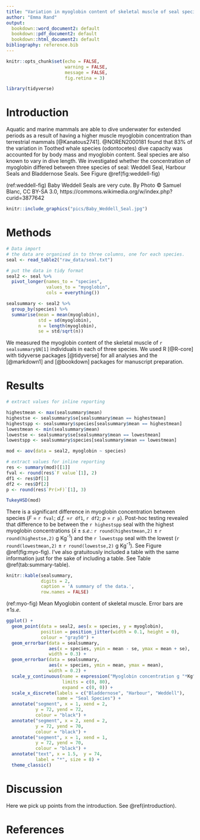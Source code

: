 ```yaml
---
title: "Variation in myoglobin content of skeletal muscle of seal species."
author: "Emma Rand"
output:
  bookdown::word_document2: default
  bookdown::pdf_document2: default
  bookdown::html_document2: default
bibliography: reference.bib
---
```


```r
knitr::opts_chunk$set(echo = FALSE, 
                      warning = FALSE,
                      message = FALSE,
                      fig.retina = 3)
```

```r
library(tidyverse)
```

# Introduction
Aquatic and marine mammals are able to dive underwater for extended periods as a result of having a higher muscle myoglobin concentration than terrestrial mammals [@Kanatous2741]. @NOREN2000181 found that 83% of the variation in Toothed whale species (odontocetes) dive capacity was accounted for by body mass and myoglobin content.
Seal species are also known to vary in dive length. We investigated whether the concentration of myoglobin differed between three species of seal: Weddell Seal, Harbour Seals and Bladdernose Seals. See Figure \@ref(fig:weddell-fig)

(ref:weddell-fig) Baby Weddell Seals are very cute. By Photo © Samuel Blanc, CC BY-SA 3.0, https://commons.wikimedia.org/w/index.php?curid=3877642

```r
knitr::include_graphics("pics/Baby_Weddell_Seal.jpg")
```

# Methods
```r
# Data import
# the data are organised in to three columns, one for each species. 
seal <- read_table2("raw_data/seal.txt")
```

```r
# put the data in tidy format
seal2 <- seal %>% 
  pivot_longer(names_to = "species",
               values_to = "myoglobin",
               cols = everything())
```

```r
sealsummary <- seal2 %>%
  group_by(species) %>%
  summarise(mean = mean(myoglobin),
            std = sd(myoglobin),
            n = length(myoglobin),
            se = std/sqrt(n))
```

We measured the myoglobin content of the skeletal muscle of `r sealsummary$N[1]` individuals in each of three species.
We used R [@R-core] with tidyverse packages [@tidyverse] for all analyses and the [@markdown1] and [@bookdown] packages for manuscript preparation.

# Results

```r
# extract values for inline reporting

highestmean <- max(sealsummary$mean)
highestse <- sealsummary$se[sealsummary$mean == highestmean]
highestspp <- sealsummary$species[sealsummary$mean == highestmean]
lowestmean <- min(sealsummary$mean)
lowestse <- sealsummary$se[sealsummary$mean == lowestmean]
lowestspp <- sealsummary$species[sealsummary$mean == lowestmean]

```

```r
mod <- aov(data = seal2, myoglobin ~ species)

# extract values for inline reporting
res <- summary(mod)[[1]]
fval <- round(res$`F value`[1], 2)
df1 <- res$Df[1]
df2 <- res$Df[2]
p <- round(res$`Pr(>F)`[1], 3)
```

```r
TukeyHSD(mod)
```
There is a significant difference in myoglobin concentration between species (_F_ = `r fval`; _d.f._ =`r df1`, `r df2`; _p_ = `r p`). Post-hoc testing revealed that difference to be between the `r highestspp` seal with the highest myoglobin concentrations ($\bar{x} \pm s.e.$: `r round(highestmean,2)` $\pm$ `r round(highestse,2)` g Kg^-1^) and the `r lowestspp` seal with the lowest (`r round(lowestmean,2)` $\pm$ `r round(lowestse,2)` g Kg^-1^). See Figure \@ref(fig:myo-fig).
I've also gratuitously included a table with the same information just for the sake of including a table. See Table \@ref(tab:summary-table).  

```r
knitr::kable(sealsummary,
             digits = 2,
             caption = 'A summary of the data.',
             row.names = FALSE)
```

(ref:myo-fig) Mean Myoglobin content of skeletal muscle. Error bars are $\pm 1 s.e.$

```r

ggplot() +
  geom_point(data = seal2, aes(x = species, y = myoglobin),
             position = position_jitter(width = 0.1, height = 0),
             colour = "gray50") +
  geom_errorbar(data = sealsummary, 
                aes(x = species, ymin = mean - se, ymax = mean + se),
                width = 0.3) +
  geom_errorbar(data = sealsummary, 
                aes(x = species, ymin = mean, ymax = mean),
                width = 0.2) +
  scale_y_continuous(name = expression("Myoglobin concentration g "*Kg^{-1}), 
                     limits = c(0, 80), 
                     expand = c(0, 0)) +
  scale_x_discrete(labels = c("Bladdernose", "Harbour", "Weddell"), 
                   name = "Seal Species") +
  annotate("segment", x = 1, xend = 2, 
           y = 72, yend = 72,
           colour = "black") +
  annotate("segment", x = 2, xend = 2, 
           y = 72, yend = 70,
           colour = "black") +
  annotate("segment", x = 1, xend = 1, 
           y = 72, yend = 70,
           colour = "black") +
  annotate("text", x = 1.5,  y = 74, 
           label = "*", size = 8) +
  theme_classic()

```

# Discussion

Here we pick up points from the introduction. See \@ref(introduction).

# References

